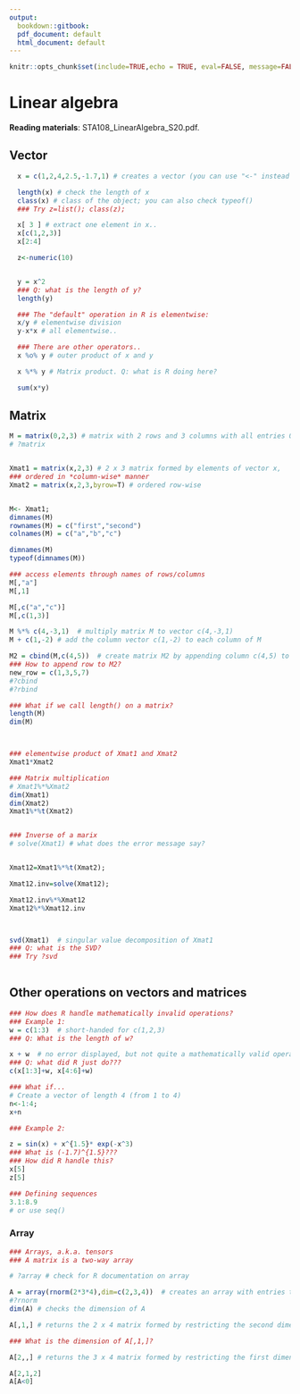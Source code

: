 ```yaml
---
output:
  bookdown::gitbook:
  pdf_document: default
  html_document: default
---
```


```r
knitr::opts_chunk$set(include=TRUE,echo = TRUE, eval=FALSE, message=FALSE,warning=FALSE)
```


#  Linear algebra   {#ch:algebra}

<b>Reading materials</b>:  STA108_LinearAlgebra_S20.pdf.



## Vector

```r
  x = c(1,2,4,2.5,-1.7,1) # creates a vector (you can use "<-" instead of "=")

  length(x) # check the length of x
  class(x) # class of the object; you can also check typeof()
  ### Try z=list(); class(z);

  x[ 3 ] # extract one element in x..
  x[c(1,2,3)]
  x[2:4]

  z<-numeric(10)


  y = x^2
  ### Q: what is the length of y?
  length(y)

  ### The "default" operation in R is elementwise:
  x/y # elementwise division
  y-x*x # all elementwise..

  ### There are other operators..
  x %o% y # outer product of x and y

  x %*% y # Matrix product. Q: what is R doing here?

  sum(x*y)
```


## Matrix

```r

M = matrix(0,2,3) # matrix with 2 rows and 3 columns with all entries 0
# ?matrix


Xmat1 = matrix(x,2,3) # 2 x 3 matrix formed by elements of vector x,
### ordered in *column-wise* manner
Xmat2 = matrix(x,2,3,byrow=T) # ordered row-wise


M<- Xmat1;
dimnames(M)
rownames(M) = c("first","second")
colnames(M) = c("a","b","c")

dimnames(M)
typeof(dimnames(M))

### access elements through names of rows/columns
M[,"a"]
M[,1]

M[,c("a","c")]
M[,c(1,3)]

M %*% c(4,-3,1)  # multiply matrix M to vector c(4,-3,1)
M + c(1,-2) # add the column vector c(1,-2) to each column of M

M2 = cbind(M,c(4,5))  # create matrix M2 by appending column c(4,5) to M
### How to append row to M2?
new_row = c(1,3,5,7)
#?cbind
#?rbind

### What if we call length() on a matrix?
length(M)
dim(M)



### elementwise product of Xmat1 and Xmat2
Xmat1*Xmat2

### Matrix multiplication
# Xmat1%*%Xmat2
dim(Xmat1)
dim(Xmat2)
Xmat1%*%t(Xmat2)


### Inverse of a marix
# solve(Xmat1) # what does the error message say?


Xmat12=Xmat1%*%t(Xmat2);

Xmat12.inv=solve(Xmat12);

Xmat12.inv%*%Xmat12
Xmat12%*%Xmat12.inv



svd(Xmat1)  # singular value decomposition of Xmat1
### Q: what is the SVD?
### Try ?svd
        
```

## Other operations on vectors and matrices

```r
### How does R handle mathematically invalid operations?
### Example 1:
w = c(1:3)  # short-handed for c(1,2,3)
### Q: What is the length of w?

x + w  # no error displayed, but not quite a mathematically valid operation
### Q: what did R just do???
c(x[1:3]+w, x[4:6]+w)

### What if...
# Create a vector of length 4 (from 1 to 4)
n<-1:4;
x+n

### Example 2:

z = sin(x) + x^{1.5}* exp(-x^3)
### What is (-1.7)^{1.5}???
### How did R handle this?
x[5]
z[5]

### Defining sequences
3.1:8.9
# or use seq()
```

### Array

```r
### Arrays, a.k.a. tensors
### A matrix is a two-way array

# ?array # check for R documentation on array

A = array(rnorm(2*3*4),dim=c(2,3,4))  # creates an array with entries that are i.i.d. N(0,1)
#?rnorm
dim(A) # checks the dimension of A

A[,1,] # returns the 2 x 4 matrix formed by restricting the second dimension index to 1

### What is the dimension of A[,1,]?

A[2,,] # returns the 3 x 4 matrix formed by restricting the first dimension index to 2

A[2,1,2]
A[A<0]
```
